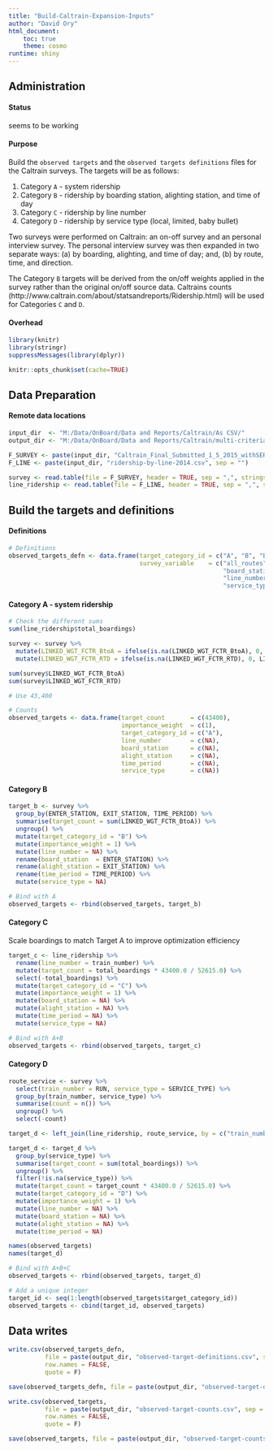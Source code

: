 ```yaml
---
title: "Build-Caltrain-Expansion-Inputs"
author: "David Ory"
html_document:
    toc: true
    theme: cosmo
runtime: shiny
---
```


## Administration

#### Status
seems to be working

#### Purpose
Build the `observed targets` and the `observed targets definitions` files for the Caltrain surveys.  The targets will be as follows:

1.  Category `A` - system ridership
2.  Category `B` - ridership by boarding station, alighting station, and time of day
3.  Category `C` - ridership by line number
4.  Category `D` - ridership by service type (local, limited, baby bullet)

Two surveys were performed on Caltrain: an on-off survey and an personal interview survey.  The personal interview survey was then expanded in two separate ways: (a) by boarding, alighting, and time of day; and, (b) by route, time, and direction.

The Category `B` targets will be derived from the on/off weights applied in the survey rather than the original on/off source data. Caltrains counts (http://www.caltrain.com/about/statsandreports/Ridership.html) will be used for Categories `C` and `D`.  

#### Overhead
```r
library(knitr)
library(stringr)
suppressMessages(library(dplyr))
```

```r
knitr::opts_chunk$set(cache=TRUE)
```

## Data Preparation
#### Remote data locations
```r
input_dir  <- "M:/Data/OnBoard/Data and Reports/Caltrain/As CSV/"
output_dir <- "M:/Data/OnBoard/Data and Reports/Caltrain/multi-criteria-expansion/"

F_SURVEY <- paste(input_dir, "Caltrain_Final_Submitted_1_5_2015_withSERVICETYPE NO POUND OR SINGLE QUOTE.csv", sep = "")
F_LINE <- paste(input_dir, "ridership-by-line-2014.csv", sep = "")

survey <- read.table(file = F_SURVEY, header = TRUE, sep = ",", stringsAsFactors = FALSE)
line_ridership <- read.table(file = F_LINE, header = TRUE, sep = ",", stringsAsFactors = FALSE)

```

## Build the targets and definitions
#### Definitions
```r
# Definitions
observed_targets_defn <- data.frame(target_category_id = c("A", "B", "B", "B", "C", "D"), 
                                    survey_variable    = c("all_routes",
                                                           "board_station", "alight_station", "time_period",
                                                           "line_number",
                                                           "service_type"))


```

#### Category A - system ridership
```r
# Check the different sums
sum(line_ridership$total_boardings)

survey <- survey %>%
  mutate(LINKED_WGT_FCTR_BtoA = ifelse(is.na(LINKED_WGT_FCTR_BtoA), 0, LINKED_WGT_FCTR_BtoA)) %>%
  mutate(LINKED_WGT_FCTR_RTD = ifelse(is.na(LINKED_WGT_FCTR_RTD), 0, LINKED_WGT_FCTR_RTD))

sum(survey$LINKED_WGT_FCTR_BtoA)
sum(survey$LINKED_WGT_FCTR_RTD)

# Use 43,400

# Counts
observed_targets <- data.frame(target_count       = c(43400), 
                               importance_weight  = c(1),
                               target_category_id = c("A"),
                               line_number        = c(NA),
                               board_station      = c(NA),
                               alight_station     = c(NA),
                               time_period        = c(NA),
                               service_type       = c(NA))

```

#### Category B
```r
target_b <- survey %>%
  group_by(ENTER_STATION, EXIT_STATION, TIME_PERIOD) %>%
  summarise(target_count = sum(LINKED_WGT_FCTR_BtoA)) %>%
  ungroup() %>%
  mutate(target_category_id = "B") %>%
  mutate(importance_weight = 1) %>%
  mutate(line_number = NA) %>%
  rename(board_station  = ENTER_STATION) %>%
  rename(alight_station = EXIT_STATION) %>%
  rename(time_period = TIME_PERIOD) %>%
  mutate(service_type = NA)

# Bind with A
observed_targets <- rbind(observed_targets, target_b)

```

#### Category C
Scale boardings to match Target A to improve optimization efficiency
```r
target_c <- line_ridership %>%
  rename(line_number = train_number) %>%
  mutate(target_count = total_boardings * 43400.0 / 52615.0) %>%
  select(-total_boardings) %>%
  mutate(target_category_id = "C") %>%
  mutate(importance_weight = 1) %>%
  mutate(board_station = NA) %>%
  mutate(alight_station = NA) %>%
  mutate(time_period = NA) %>%
  mutate(service_type = NA)

# Bind with A+B
observed_targets <- rbind(observed_targets, target_c)

```

#### Category D
```r
route_service <- survey %>%
  select(train_number = RUN, service_type = SERVICE_TYPE) %>%
  group_by(train_number, service_type) %>%
  summarise(count = n()) %>%
  ungroup() %>%
  select(-count)

target_d <- left_join(line_ridership, route_service, by = c("train_number"))

target_d <- target_d %>%
  group_by(service_type) %>%
  summarise(target_count = sum(total_boardings)) %>%
  ungroup() %>%
  filter(!is.na(service_type)) %>%
  mutate(target_count = target_count * 43400.0 / 52615.0) %>%
  mutate(target_category_id = "D") %>%
  mutate(importance_weight = 1) %>%
  mutate(line_number = NA) %>%
  mutate(board_station = NA) %>%
  mutate(alight_station = NA) %>%
  mutate(time_period = NA)

names(observed_targets)
names(target_d)

# Bind with A+B+C
observed_targets <- rbind(observed_targets, target_d)

# Add a unique integer
target_id <- seq(1:length(observed_targets$target_category_id))
observed_targets <- cbind(target_id, observed_targets)

```


## Data writes
```r
write.csv(observed_targets_defn, 
          file = paste(output_dir, "observed-target-definitions.csv", sep = ""), 
          row.names = FALSE, 
          quote = F)

save(observed_targets_defn, file = paste(output_dir, "observed-target-definitions.Rdata", sep = ""))

write.csv(observed_targets, 
          file = paste(output_dir, "observed-target-counts.csv", sep = ""), 
          row.names = FALSE, 
          quote = F)

save(observed_targets, file = paste(output_dir, "observed-target-counts.Rdata", sep = ""))


```

